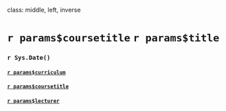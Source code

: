 class: middle, left, inverse

# `r params$coursetitle` `r params$title`

### `r Sys.Date()`

#### [`r params$curriculum`](`r params$homepage_curriculum`)

#### [`r params$coursetitle`](`r params$homepage`)

#### [`r params$lecturer`](http://stephane-v-boucheron.fr)
